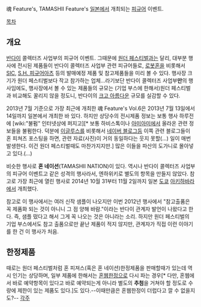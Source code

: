 魂 Feature's, TAMASHII Feature's  
[[일본]]에서 개최되는 [[피규어]] 이벤트.

[[목차]]
== 개요 ==
[[반다이]] 콜렉터즈 사업부의 피규어 이벤트. 그때문에 [[원더 페스티벌]]과는 달리, 대부분 행사에 전시된 제품들이 반다이 콜렉터즈 사업부 관련 피규어들로, [[로봇혼]]을 비롯해서 [[SIC]], [[S.H. 피규어아츠]] 등의 발매예정 제품 및 참고제품들을 미리 볼 수 있다. 행사장 크기가 원더 페스티벌보다 작고 참가하는 업체...라기보단 반다이 콜렉터즈 사업부'''만'''의 행사임에도, 행사장에서 볼 수 있는 제품들의 규모는 (기업 부스에 한해서)원더 페스티벌과 비교해도 꿀리지 않을 정도니, 반다이의 [[크고 아름다운]] 규모를 실감할 수 있다. 

2013년 7월 기준으로 가장 최근에 개최한 魂 Feature's Vol.6은 2013년 7월 13일에서 14일까지 일본에서 개최한 바 있다. 하지만 상당수의 전시제품 정보는 보통 행사 하루전에 [wiki:"불펌" 인터넷상에 퍼지고][* 보통 하비스톡이나 [[아미아미]]에서 올라온 관련 정보들을 불펌한다. 덕분에  [[이글루스]]를 비롯해서 [[네이버 블로그]]등 이쪽 관련 블로그들이 혼 피쳐즈 포스팅을 하면, 관련 자료(사진)이 거의 동일하다는 웃지 못할(...) 일이 매번 발생한다. 이건 원더 페스티벌때도 마찬가지지만.] 많은 이들을 파산의 도가니로 몰아넣고 있다.(...)

비슷한 행사로 '''혼 네이션'''(TAMASHII NATION)이 있다. 역시나 반다이 콜렉터즈 사업부의 피규어 이벤트고 같은 성격의 행사라서, 엔하위키로 별도의 항목을 만들지 않았다. 참고로 가장 최근에 열린 행사로 2014년 10월 31부터 11월 2일까지 일본  [[도쿄]]  [[아키하바라]]에서 개최했다.

참고로 이 행사에서는 여러 신작 샘플이 나오지만 이번 2012년 행사에서 "참고출품은 꼭 제품화 되는 것이 아니니 그 점 양해 바람."이라는 반다이 관계자 발언이 나왔다고 한다. 즉, 샘플 떴다고 해서 그게 꼭 나오는 것은 아니라는 소리. 하지만 원더 페스티벌의 기업 부스에서도 참고 출품으로만 끝난 제품이 적지 않지만, 관계자가 직접 이런 이야기를 한 건 이 행사가 처음.

== 한정제품 ==
때로는 원더 페스티벌처럼 혼 피져스(혹은 혼 네이션)한정제품을 판매할때가 있는데 역시 인기는 상당하며, 일부 제품에 한해서는 [[혼웹]]한정으로 다시 파는 경우[* 다만, 혼웹에서 바로 예약항목이 있다고 바로 예약되는게 아니라 별도의 '''추첨'''을 거쳐야 할 정도로 수량에 제한이 있는 제품도 있다.]도 있다.--이때만큼은 혼웹한정이 더럽다고 깔 수 없을지도?--
[[각주]]
